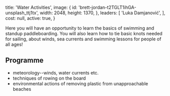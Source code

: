 
  title: 'Water Activities',
  image: {
    id: 'brett-jordan-t2TGLT1ihGA-unsplash_ttj1tx',
    width: 2048,
    height: 1370,
  },
  leaders: [
    'Luka Damjanović',
  ],
  cost: null,
  active: true,
}

Here you will have an opportunity to learn the basics of swimming and standup paddleboarding. You will also learn how to tie basic knots needed for sailing, about winds, sea currents and swimming lessons for people of all ages!

## Programme

  - meteorology--winds, water currents etc.
  - techniques of rowing on the board
  - environmental actions of removing plastic from unapproachable beaches

